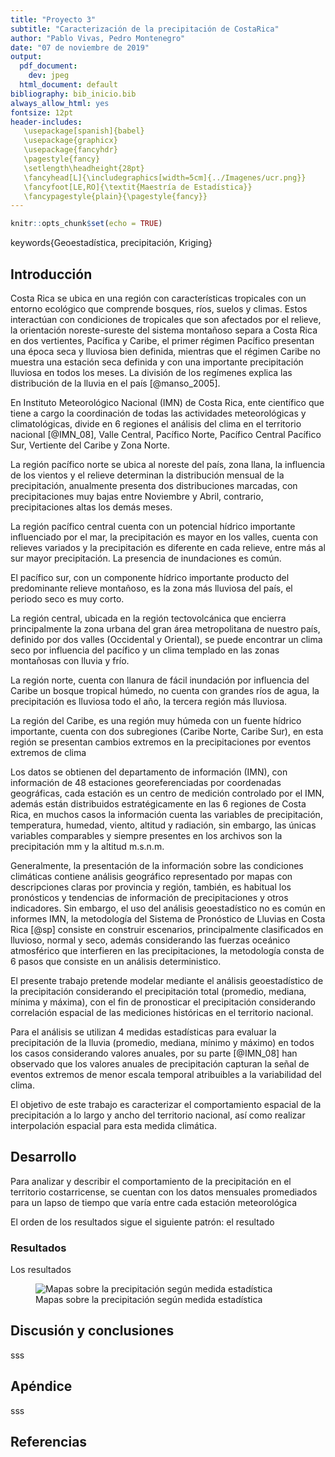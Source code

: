 ```yaml
---
title: "Proyecto 3"
subtitle: "Caracterización de la precipitación de CostaRica"
author: "Pablo Vivas, Pedro Montenegro"
date: "07 de noviembre de 2019"
output:
  pdf_document:
    dev: jpeg
  html_document: default
bibliography: bib_inicio.bib
always_allow_html: yes
fontsize: 12pt 
header-includes:
   \usepackage[spanish]{babel}
   \usepackage{graphicx}
   \usepackage{fancyhdr}
   \pagestyle{fancy}
   \setlength\headheight{28pt}
   \fancyhead[L]{\includegraphics[width=5cm]{../Imagenes/ucr.png}}
   \fancyfoot[LE,RO]{\textit{Maestría de Estadística}}
   \fancypagestyle{plain}{\pagestyle{fancy}}
---
```


```r
knitr::opts_chunk$set(echo = TRUE)
```

keywords{Geoestadística, precipitación, Kriging}

## Introducción

Costa Rica se ubica en una región con características tropicales con un entorno ecológico que comprende bosques, ríos, suelos y climas. Estos interactúan con condiciones de tropicales que son afectados por el relieve, la orientación noreste-sureste del sistema montañoso separa a Costa Rica en dos vertientes, Pacífica y Caribe, el primer régimen Pacífico presentan una época seca y lluviosa bien definida, mientras que el régimen Caribe no muestra una estación seca definida y con una importante precipitación lluviosa en todos los meses. La división de los regímenes explica las distribución de la lluvia en el país [@manso_2005].

En Instituto Meteorológico Nacional (IMN) de Costa Rica, ente científico que tiene a cargo la coordinación de todas las actividades meteorológicas y climatológicas, divide en 6 regiones el análisis del clima en el territorio nacional [@IMN_08], Valle Central, Pacífico Norte, Pacífico Central Pacífico Sur, Vertiente del Caribe y Zona Norte.

La región pacífico norte se ubica al noreste del país, zona llana, la influencia de los vientos y el relieve determinan la distribución mensual de la precipitación, anualmente presenta dos distribuciones marcadas, con precipitaciones muy bajas entre Noviembre y Abril, contrario, precipitaciones altas los demás meses.

La región pacífico central cuenta con un potencial hídrico importante influenciado por el mar, la precipitación es mayor en los valles, cuenta con relieves variados y la precipitación es diferente en cada relieve, entre más al sur mayor precipitación. La presencia de inundaciones es común.

El pacífico sur, con un componente hídrico importante producto del predominante relieve montañoso, es la zona más lluviosa del país, el periodo seco es muy corto.

La región central, ubicada en la región tectovolcánica que encierra principalmente la zona urbana del gran área metropolitana de nuestro país, definido por dos valles (Occidental y Oriental), se puede encontrar un clima seco por influencia del pacífico y un clima templado en las zonas montañosas con lluvia y frío.

La región norte, cuenta con llanura de fácil inundación por influencia del Caribe un bosque tropical húmedo, no cuenta con grandes ríos de agua, la precipitación es lluviosa todo el año, la tercera región más lluviosa.

La región del Caribe, es una región muy húmeda con un fuente hídrico importante, cuenta con dos subregiones (Caribe Norte, Caribe Sur), en esta región se presentan cambios extremos en la precipitaciones por eventos extremos de clima

Los datos se obtienen del departamento de información (IMN), con información de 48 estaciones georeferenciadas por coordenadas geográficas, cada estación es un centro de medición controlado por el IMN, además están distribuidos estratégicamente en las 6 regiones de Costa Rica, en muchos casos la información cuenta las variables de precipitación, temperatura, humedad, viento, altitud y radiación, sin embargo, las únicas variables comparables y siempre presentes en los archivos son la precipitación mm y la altitud m.s.n.m.

Generalmente, la presentación de la información sobre las condiciones climáticas contiene análisis geográfico representado por mapas con descripciones claras por provincia y región, también, es habitual los pronósticos y tendencias de información de precipitaciones y otros indicadores. Sin embargo, el uso del análisis geoestadístico no es común en informes IMN, la metodología del Sistema de Pronóstico de Lluvias en Costa Rica [@sp] consiste en construir escenarios, principalmente clasificados en lluvioso, normal y seco, además considerando las fuerzas oceánico atmosférico que interfieren en las precipitaciones, la metodología consta de 6 pasos que consiste en un análisis deterministico.

El presente trabajo pretende modelar mediante el análisis geoestadístico de la precipitación considerando el precipitación total (promedio, mediana, mínima y máxima), con el fin de pronosticar el precipitación considerando correlación espacial de las mediciones históricas en el territorio nacional. 

Para el análisis se utilizan 4 medidas estadísticas para evaluar la precipitación de la lluvia (promedio, mediana, mínimo y máximo) en todos los casos considerando valores anuales, por su parte [@IMN_08] han observado que los valores anuales de precipitación capturan la señal de eventos extremos de menor escala temporal atribuibles a la variabilidad del clima.

El objetivo de este trabajo es caracterizar el comportamiento espacial de la precipitación a lo largo y ancho del territorio nacional, así como realizar interpolación espacial para esta medida climática.



## Desarrollo

Para analizar y describir el comportamiento de la precipitación en el territorio costarricense, se cuentan con los datos mensuales promediados para un lapso de tiempo que varía entre cada estación meteorológica

El orden de los resultados sigue el siguiente patrón: el resultado 


\begin{center}
    \begin{table}[h]
\begin{tabular}{|l|l|l|l|l|}
\hline
\textbf{Datos asociados}&\textbf{Modelo}& \textbf{Nugget} &\textbf{Umbral} & \textbf{Rango}  \\ \hline
Promedio & Matern & 161 & 6651 & 11 \\ \hline
 Mediana& Stein's Matern & 77& 10202  & 34 \\ \hline
 Mínimo&  Stein's Matern & 0 & 3040 & 34 \\ \hline
 Máximo&  Spherical & 861 & 15517 & 68 \\ \hline
\end{tabular}
\end{table}
\end{center}

### Resultados

Los resultados

![Mapas sobre la precipitación según medida estadística](../Imagenes/plots.png)

## Discusión y conclusiones

sss

## Apéndice 

sss

## Referencias